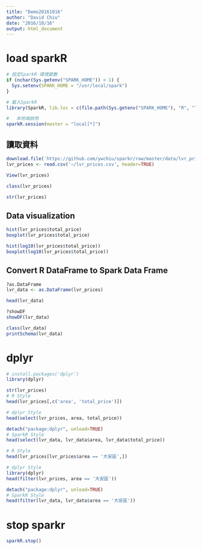 ```yaml
---
title: "Demo20161016"
author: "David Chiu"
date: "2016/10/16"
output: html_document
---
```


# load sparkR
```r
# 設定SparkR 環境變數
if (nchar(Sys.getenv("SPARK_HOME")) < 1) {
  Sys.setenv(SPARK_HOME = "/usr/local/spark")
}

# 載入SparkR
library(SparkR, lib.loc = c(file.path(Sys.getenv("SPARK_HOME"), "R", "lib")))

# 　本地端啟用
sparkR.session(master = "local[*]")

```

## 讀取資料
```r

download.file('https://github.com/ywchiu/sparkr/raw/master/data/lvr_prices.csv', destfile = 'lvr_prices.csv')
lvr_prices <- read.csv('~/lvr_prices.csv', header=TRUE)

View(lvr_prices)

class(lvr_prices)

str(lvr_prices)

```

## Data visualization
```r
hist(lvr_prices$total_price)
boxplot(lvr_prices$total_price)

hist(log10(lvr_prices$total_price))
boxplot(log10(lvr_prices$total_price))

```

## Convert R DataFrame to Spark Data Frame
```r
?as.DataFrame
lvr_data <- as.DataFrame(lvr_prices)

head(lvr_data)

?showDF
showDF(lvr_data)

class(lvr_data)
printSchema(lvr_data)


```

# dplyr
```r
# install.packages('dplyr')
library(dplyr)

str(lvr_prices)
# R Style
head(lvr_prices[,c('area', 'total_price')])

# dplyr Style
head(select(lvr_prices, area, total_price))

detach("package:dplyr", unload=TRUE)
# SparkR Style
head(select(lvr_data, lvr_data$area, lvr_data$total_price))

# R Style
head(lvr_prices[lvr_prices$area == '大安區',])

# dplyr Style
library(dplyr)
head(filter(lvr_prices, area == '大安區'))

detach("package:dplyr", unload=TRUE)
# SparkR Style
head(filter(lvr_data, lvr_data$area == '大安區'))

```



# stop sparkr
```r
sparkR.stop()
```


